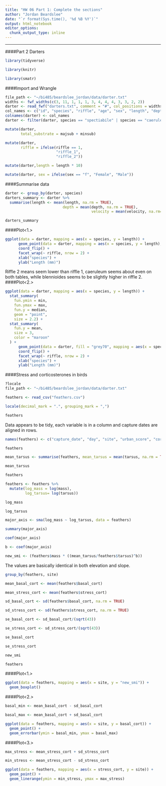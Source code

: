 ```yaml
---
title: "HW 06 Part 1: Complete the sections"
author: "Jordan Beardslee"
date: "`r format(Sys.time(), '%d %B %Y')`"
output: html_notebook
editor_options: 
  chunk_output_type: inline
---
```


***
####Part 2 Darters

```r
library(tidyverse)

library(knitr)

library(smatr)
```

####Import and Wrangle
```r
file_path <- "~/bi485/beardslee_jordan/data/darter.txt"
widths <- fwf_widths(c(3, 11, 1, 1, 1, 3, 4, 4, 4, 3, 3, 2, 2))
darter <- read_fwf("darters.txt", comment = "#", col_positions = widths)
col_names <- c("id", "species", "riffle", "age", "sex", "length", "depth", "velocity", "temperature", "majsub", "minsub", "majtype", "mintype")
colnames(darter) <- col_names
darter <- filter(darter, species == "spectiabile" | species == "caeruleum" | species == "blennioides")
```
```r
mutate(darter,
       total_substrate = majsub + minsub)
```
```r
mutate(darter,
       riffle = ifelse(riffle == 1,
                       "riffle_1",
                       "riffle_2"))
```
```r
mutate(darter,length = length * 10)
```
```r
mutate(darter, sex = ifelse(sex == "f", "Female", "Male"))
```
####Summarise data

```r
darter <- group_by(darter, species)
darters_summary <- darter %>%
  summarise(length <- mean(length, na.rm = TRUE),
                          depth = mean(depth, na.rm = TRUE),
                                       velocity = mean(velocity, na.rm= TRUE))

darters_summary
```
####Plot<1.>
```r
ggplot(data = darter, mapping = aes(x = species, y = length)) +
      geom_point(data = darter, mapping = aes(x = species, y = length), shape = 10) +
      coord_flip() +
      facet_wrap(~ riffle, nrow = 2) +
      xlab("species") +
      ylab("Length (mm)")


```
Riffle 2 means seem lower than riffle 1, caeruleum seems about even on both tables, while blennioides seems to be slightly higher in riffle 2.
####Plot<2.>
```r
ggplot(data = darter, mapping = aes(x = species, y = length)) +
  stat_summary(
    fun.ymin = min,
    fun.ymax = max,
    fun.y = median,
    geom = "point",
    size = 2.2) +
  stat_summary(
    fun.y = mean,
    size = 3,
    color = "maroon"
  ) +
      geom_point(data = darter, fill = "grey70", mapping = aes(x = species, y = length)) +
      coord_flip() +
      facet_wrap(~ riffle, nrow = 2) +
      xlab("species") +
      ylab("Length (mm)")
```

####Stress and corticosterones in birds
```r
?locale
file_path <- "~/bi485/beardslee_jordan/data/darter.txt"

feathers <- read_csv("feathers.csv")

locale(decimal_mark = ".", grouping_mark = ",")

feathers
```
Data appears to be tidy, each variable is in a column and capture dates are aligned in rows. 

```r
names(feathers) <- c("capture_date", "day", "site", "urban_score", "cortF", "cortB", "sex", "smi", "tarsus", "mass", "basal_cort", "stress_cort")

feathers

```
```r
mean_tarsus <- summarise(feathers, mean_tarsus = mean(tarsus, na.rm = TRUE))
```
```r
mean_tarsus
```
```r
feathers
```

```r
feathers <- feathers %>%
  mutate(log_mass = log(mass),
         log_tarsus= log(tarsus))
```

```r
log_mass
```
```r
log_tarsus
```

```r
major_axis <- sma(log_mass ~ log_tarsus, data = feathers)

```
```r
summary(major_axis)

```
```r
coef(major_axis)

b <- coef(major_axis)
```

```r
new_smi <- (feathers$mass * ((mean_tarsus/feathers$tarsus)^b))


```
The values are basically identical in both elevation and slope.

```r
group_by(feathers, site)
```

```r
mean_basal_cort <- mean(feathers$basal_cort)

mean_stress_cort <- mean(feathers$stress_cort)

sd_basal_cort <- sd(feathers$basal_cort, na.rm = TRUE)

sd_stress_cort <- sd(feathers$stress_cort, na.rm = TRUE)

se_basal_cort <- sd_basal_cort/(sqrt(43))

se_stress_cort <- sd_stress_cort/(sqrt(43))

se_basal_cort

se_stress_cort
```


```r
new_smi
```



```r
feathers
```


####Plot<1.>
```r
ggplot(data = feathers, mapping = aes(x = site, y = "new_smi")) + 
  geom_boxplot()
```


####Plot<2.>

```r
basal_min <- mean_basal_cort - sd_basal_cort

basal_max <- mean_basal_cort + sd_basal_cort
```


```r
ggplot(data = feathers, mapping = aes(x = site, y = basal_cort)) + 
  geom_point() +
  geom_errorbar(ymin = basal_min, ymax = basal_max)
```
####Plot<3.>
```r
max_stress <- mean_stress_cort + sd_stress_cort

min_stress <- mean_stress_cort - sd_stress_cort
```


```r
ggplot(data = feathers, mapping = aes(x = stress_cort, y = site)) + 
  geom_point() +
  geom_linerange(ymin = min_stress, ymax = max_stress)
```


